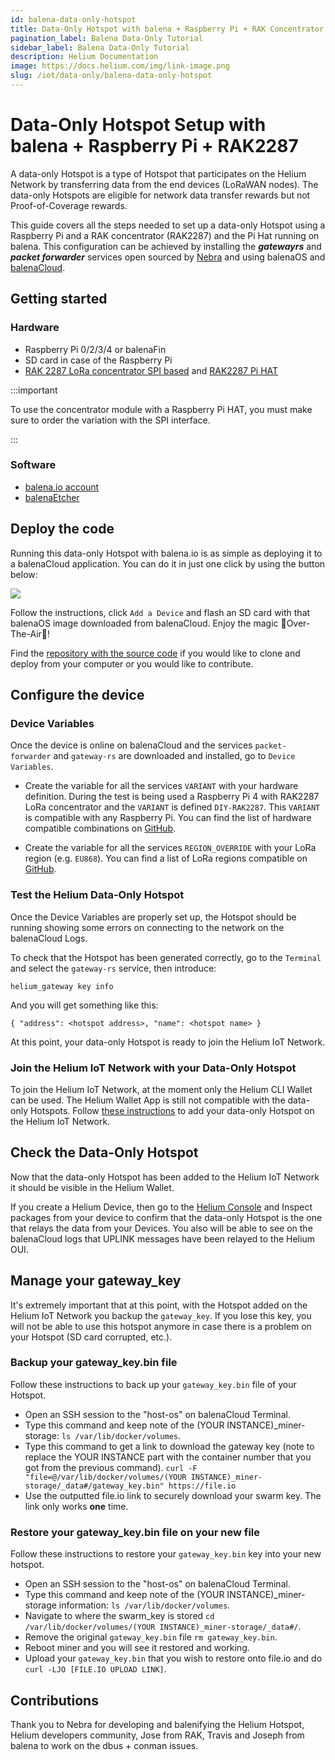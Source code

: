 ```yaml
---
id: balena-data-only-hotspot
title: Data-Only Hotspot with balena + Raspberry Pi + RAK Concentrator RAK2287
pagination_label: Balena Data-Only Tutorial
sidebar_label: Balena Data-Only Tutorial
description: Helium Documentation
image: https://docs.helium.com/img/link-image.png
slug: /iot/data-only/balena-data-only-hotspot
---
```


# Data-Only Hotspot Setup with balena + Raspberry Pi + RAK2287


A data-only Hotspot is a type of Hotspot that participates on the Helium Network by transferring
data from the end devices (LoRaWAN nodes). The data-only Hotspots are eligible for network data
transfer rewards but not Proof-of-Coverage rewards.

This guide covers all the steps needed to set up a data-only Hotspot using a Raspberry Pi and a RAK
concentrator (RAK2287) and the Pi Hat running on balena. This configuration can be achieved by
installing the **_gatewayrs_** and **_packet forwarder_** services open sourced by
[Nebra](https://github.com/nebraltd) and using balenaOS and [balenaCloud](https://balena.io).

## Getting started

### Hardware

- Raspberry Pi 0/2/3/4 or balenaFin
- SD card in case of the Raspberry Pi
- [RAK 2287 LoRa concentrator SPI based](https://store.rakwireless.com/products/rak2287-lpwan-gateway-concentrator-module)
  and [RAK2287 Pi HAT](https://store.rakwireless.com/products/rak2287-pi-hat)

:::important

To use the concentrator module with a Raspberry Pi HAT, you must make sure to order the variation
with the SPI interface.

:::

### Software

- [balena.io account](https://dashboard.balena-cloud.com/)
- [balenaEtcher](https://balena.io/etcher)

## Deploy the code

Running this data-only Hotspot with balena.io is as simple as deploying it to a balenaCloud
application. You can do it in just one click by using the button below:

[![](https://www.balena.io/deploy.png)](https://dashboard.balena-cloud.com/deploy?repoUrl=https://github.com/mpous/helium-data-hotspot)

Follow the instructions, click `Add a Device` and flash an SD card with that balenaOS image
downloaded from balenaCloud. Enjoy the magic 🌟Over-The-Air🌟!

Find the [repository with the source code](https://github.com/mpous/helium-data-hotspot) if you
would like to clone and deploy from your computer or you would like to contribute.

## Configure the device

### Device Variables

Once the device is online on balenaCloud and the services `packet-forwarder` and `gateway-rs` are
downloaded and installed, go to `Device Variables`.

- Create the variable for all the services `VARIANT` with your hardware definition. During the test
  is being used a Raspberry Pi 4 with RAK2287 LoRa concentrator and the `VARIANT` is defined
  `DIY-RAK2287`. This `VARIANT` is compatible with any Raspberry Pi. You can find the list of
  hardware compatible combinations on
  [GitHub](https://github.com/NebraLtd/helium-hardware-definitions).

- Create the variable for all the services `REGION_OVERRIDE` with your LoRa region (e.g. `EU868`).
  You can find a list of LoRa regions compatible on [GitHub](https://github.com/NebraLtd/hm-pktfwd).

### Test the Helium Data-Only Hotspot

Once the Device Variables are properly set up, the Hotspot should be running showing some errors on
connecting to the network on the balenaCloud Logs.

To check that the Hotspot has been generated correctly, go to the `Terminal` and select the
`gateway-rs` service, then introduce:

`helium_gateway key info`

And you will get something like this:

`{ "address": <hotspot address>, "name": <hotspot name> }`

At this point, your data-only Hotspot is ready to join the Helium IoT Network.

### Join the Helium IoT Network with your Data-Only Hotspot

To join the Helium IoT Network, at the moment only the Helium CLI Wallet can be used. The Helium
Wallet App is still not compatible with the data-only Hotspots. Follow
[these instructions](https://github.com/mpous/helium-data-hotspot/#join-the-helium-blockchain-with-your-data-only-hotspot)
to add your data-only Hotspot on the Helium IoT Network.

## Check the Data-Only Hotspot

Now that the data-only Hotspot has been added to the Helium IoT Network it should be visible in the
Helium Wallet.

If you create a Helium Device, then go to the [Helium Console](https://console.helium.com) and
Inspect packages from your device to confirm that the data-only Hotspot is the one that relays the
data from your Devices. You also will be able to see on the balenaCloud logs that UPLINK messages
have been relayed to the Helium OUI.

## Manage your gateway_key

It's extremely important that at this point, with the Hotspot added on the Helium IoT Network you
backup the `gateway_key`. If you lose this key, you will not be able to use this hotspot anymore in
case there is a problem on your Hotspot (SD card corrupted, etc.).

### Backup your gateway_key.bin file

Follow these instructions to back up your `gateway_key.bin` file of your Hotspot.

- Open an SSH session to the "host-os" on balenaCloud Terminal.
- Type this command and keep note of the (YOUR INSTANCE)\_miner-storage:
  `ls /var/lib/docker/volumes`.
- Type this command to get a link to download the gateway key (note to replace the YOUR INSTANCE
  part with the container number that you got from the previous command).
  `curl -F "file=@/var/lib/docker/volumes/(YOUR INSTANCE)_miner-storage/_data#/gateway_key.bin" https://file.io`
- Use the outputted file.io link to securely download your swarm key. The link only works **one**
  time.

### Restore your gateway_key.bin file on your new file

Follow these instructions to restore your `gateway_key.bin` key into your new hotspot.

- Open an SSH session to the "host-os" on balenaCloud Terminal.
- Type this command and keep note of the (YOUR INSTANCE)\_miner-storage information:
  `ls /var/lib/docker/volumes`.
- Navigate to where the swarm_key is stored
  `cd /var/lib/docker/volumes/(YOUR INSTANCE)_miner-storage/_data#/`.
- Remove the original `gateway_key.bin` file `rm gateway_key.bin`.
- Reboot miner and you will see it restored and working.
- Upload your `gateway_key.bin` that you wish to restore onto file.io and do
  `curl -LJO [FILE.IO UPLOAD LINK]`.

## Contributions

Thank you to Nebra for developing and balenifying the Helium Hotspot, Helium developers community,
Jose from RAK, Travis and Joseph from balena to work on the dbus + conman issues.
